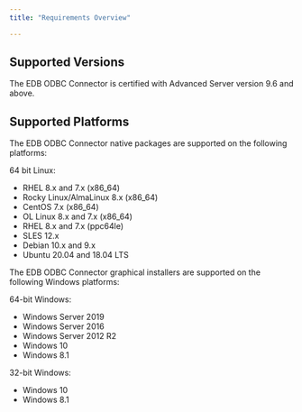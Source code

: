```yaml
---
title: "Requirements Overview"

---
```


## Supported Versions

The EDB ODBC Connector is certified with Advanced Server version 9.6 and above.

## Supported Platforms

The EDB ODBC Connector native packages are supported on the following platforms:

64 bit Linux:

-   RHEL 8.x and 7.x (x86_64) 
-   Rocky Linux/AlmaLinux 8.x (x86_64) 
-   CentOS 7.x (x86_64) 
-   OL Linux 8.x and 7.x (x86_64) 
-   RHEL 8.x and 7.x (ppc64le) 
-   SLES 12.x
-   Debian 10.x and 9.x
-   Ubuntu 20.04 and 18.04 LTS

The EDB ODBC Connector graphical installers are supported on the following Windows platforms:

64-bit Windows:

-   Windows Server 2019
-   Windows Server 2016
-   Windows Server 2012 R2
-   Windows 10
-   Windows 8.1

32-bit Windows:

-   Windows 10
-   Windows 8.1
